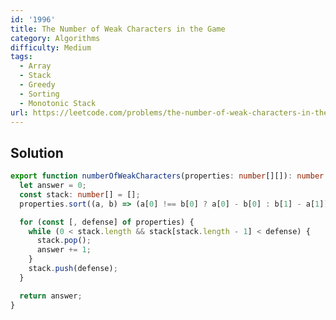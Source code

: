 ```yaml
---
id: '1996'
title: The Number of Weak Characters in the Game
category: Algorithms
difficulty: Medium
tags:
  - Array
  - Stack
  - Greedy
  - Sorting
  - Monotonic Stack
url: https://leetcode.com/problems/the-number-of-weak-characters-in-the-game
---
```


## Solution

```typescript showLineNumbers
export function numberOfWeakCharacters(properties: number[][]): number {
  let answer = 0;
  const stack: number[] = [];
  properties.sort((a, b) => (a[0] !== b[0] ? a[0] - b[0] : b[1] - a[1]));

  for (const [, defense] of properties) {
    while (0 < stack.length && stack[stack.length - 1] < defense) {
      stack.pop();
      answer += 1;
    }
    stack.push(defense);
  }

  return answer;
}
```
